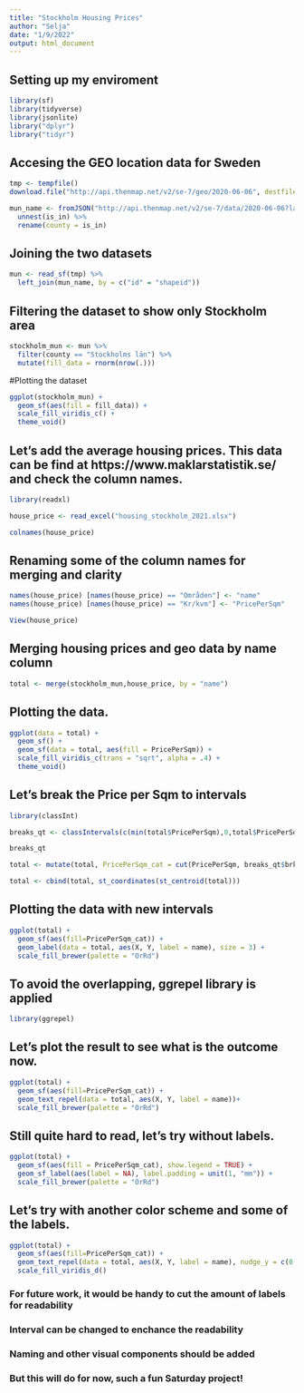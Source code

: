 ---
title: "Stockholm Housing Prices"
author: "Selja"
date: "1/9/2022"
output: html_document
---

## Setting up my enviroment
```{r loading packages}

library(sf)
library(tidyverse)
library(jsonlite)
library("dplyr") 
library("tidyr")
```
## Accesing the GEO location data for Sweden
```{r Accesing to the GEO location data for Sweden}

tmp <- tempfile()
download.file("http://api.thenmap.net/v2/se-7/geo/2020-06-06", destfile = tmp)

mun_name <- fromJSON("http://api.thenmap.net/v2/se-7/data/2020-06-06?language=sv&data_props=name|shapeid|is_in") %>% 
  unnest(is_in) %>% 
  rename(county = is_in)

```
## Joining the two datasets
```{r Joining the 2 datasets}
mun <- read_sf(tmp) %>% 
  left_join(mun_name, by = c("id" = "shapeid")) 

```
## Filtering the dataset to show only Stockholm area
```{r}
stockholm_mun <- mun %>% 
  filter(county == "Stockholms län") %>% 
  mutate(fill_data = rnorm(nrow(.))) 
```
#Plotting the dataset
```{r}
ggplot(stockholm_mun) +
  geom_sf(aes(fill = fill_data)) +
  scale_fill_viridis_c() +
  theme_void()
```
## Let's add the average housing prices. This data can be find at https://www.maklarstatistik.se/ and check the column names.

```{r}
library(readxl)

house_price <- read_excel("housing_stockholm_2021.xlsx")

colnames(house_price)
```
## Renaming some of the column names for merging and clarity
```{r}
names(house_price) [names(house_price) == "Områden"] <- "name"
names(house_price) [names(house_price) == "Kr/kvm"] <- "PricePerSqm"

View(house_price)
```
## Merging housing prices and geo data by name column

```{r}
total <- merge(stockholm_mun,house_price, by = "name")
```
## Plotting the data.

```{r}
ggplot(data = total) +
  geom_sf() +
  geom_sf(data = total, aes(fill = PricePerSqm)) +
  scale_fill_viridis_c(trans = "sqrt", alpha = .4) +
  theme_void()
```


## Let's break the Price per Sqm to intervals

```{r}
library(classInt)

breaks_qt <- classIntervals(c(min(total$PricePerSqm),0,total$PricePerSqm), n = 7, style = "quantile")

breaks_qt

total <- mutate(total, PricePerSqm_cat = cut(PricePerSqm, breaks_qt$brks)) 

total <- cbind(total, st_coordinates(st_centroid(total)))

```
## Plotting the data with new intervals
```{r}
ggplot(total) + 
  geom_sf(aes(fill=PricePerSqm_cat)) +
  geom_label(data = total, aes(X, Y, label = name), size = 3) +
  scale_fill_brewer(palette = "OrRd") 
```


## To avoid the overlapping, ggrepel library is applied
```{r}
library(ggrepel)
```
## Let's plot the result to see what is the outcome now.
```{r}
ggplot(total) + 
  geom_sf(aes(fill=PricePerSqm_cat)) +
  geom_text_repel(data = total, aes(X, Y, label = name))+
  scale_fill_brewer(palette = "OrRd") 
```


## Still quite hard to read, let's try without labels.

```{r}
ggplot(total) + 
  geom_sf(aes(fill = PricePerSqm_cat), show.legend = TRUE) + 
  geom_sf_label(aes(label = NA), label.padding = unit(1, "mm")) +
  scale_fill_brewer(palette = "OrRd")
```


## Let's try with another color scheme and some of the labels.

```{r}
ggplot(total) + 
  geom_sf(aes(fill=PricePerSqm_cat)) +
  geom_text_repel(data = total, aes(X, Y, label = name), nudge_y = c(0.04))+
  scale_fill_viridis_d()
```



### For future work, it would be handy to cut the amount of labels for readability
### Interval can be changed to enchance the readability
### Naming and other visual components should be added
### But this will do for now, such a fun Saturday project!
